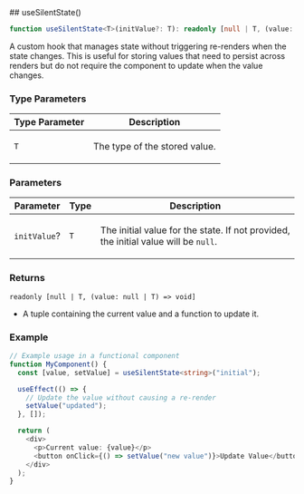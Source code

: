 
[//]: # (Do not edit directly)
[//]: # (Generated by the Cocokits TypeDoc custom theme on Fri Feb 21 2025)



<Meta title='Utils/Use-silent-state'/>
<MdxPage breadcrumb='Utils' title='Use-silent-state' tocItems={tocItems} hideThemeSwitcher={true}>
<div>
</div><div id="selection_usesilentstate">
## useSilentState()

```ts
function useSilentState<T>(initValue?: T): readonly [null | T, (value: null | T) => void]
```

A custom hook that manages state without triggering re-renders when the state changes.
This is useful for storing values that need to persist across renders but do not require
the component to update when the value changes.

### Type Parameters

<table class="arg-type-table arg-type-table--full-width">
<thead>
<tr>
<th>Type Parameter</th>
<th>Description</th>
</tr>
</thead>
<tbody>
<tr>
<td>

`T`

</td>
<td>

The type of the stored value.

</td>
</tr>
</tbody>
</table>

### Parameters

<table class="arg-type-table arg-type-table--full-width">
<thead>
<tr>
<th>Parameter</th>
<th>Type</th>
<th>Description</th>
</tr>
</thead>
<tbody>
<tr>
<td>

`initValue`?

</td>
<td>

`T`

</td>
<td>

The initial value for the state. If not provided, the initial value will be `null`.

</td>
</tr>
</tbody>
</table>

### Returns

`readonly [null | T, (value: null | T) => void]`

- A tuple containing the current value and a function to update it.

### Example

```ts
// Example usage in a functional component
function MyComponent() {
  const [value, setValue] = useSilentState<string>("initial");

  useEffect(() => {
    // Update the value without causing a re-render
    setValue("updated");
  }, []);

  return (
    <div>
      <p>Current value: {value}</p>
      <button onClick={() => setValue("new value")}>Update Value</button>
    </div>
  );
}
```

</div>
</MdxPage>
